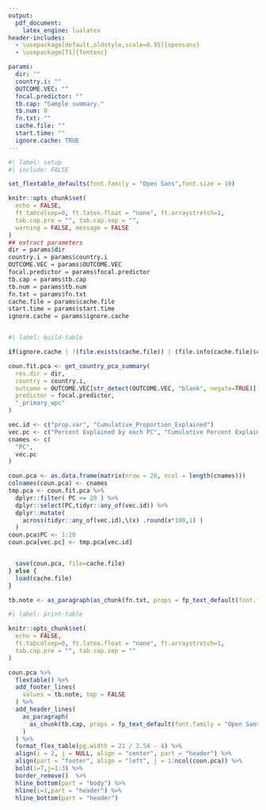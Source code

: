 ```yaml
---
output:
  pdf_document:
    latex_engine: lualatex
header-includes:
  - \usepackage[default,oldstyle,scale=0.95]{opensans}
  - \usepackage[T1]{fontenc}

params: 
  dir: ""
  country.i: ""
  OUTCOME.VEC: ""
  focal.predictor: ""
  tb.cap: "Sample summary."
  tb.num: 0
  fn.txt: ""
  cache.file: ""
  start.time: ""
  ignore.cache: TRUE
---
```


\pagestyle{empty}
\setmainfont{opensans}

```r
#| label: setup
#| include: FALSE

set_flextable_defaults(font.family = "Open Sans",font.size = 10)

knitr::opts_chunk$set(
  echo = FALSE,
  ft.tabcolsep=0, ft.latex.float = "none", ft.arraystretch=1,
  tab.cap.pre = "", tab.cap.sep = "",
  warning = FALSE, message = FALSE
)
## extract parameters
dir = params$dir
country.i = params$country.i
OUTCOME.VEC = params$OUTCOME.VEC
focal.predictor = params$focal.predictor
tb.cap = params$tb.cap
tb.num = params$tb.num
fn.txt = params$fn.txt
cache.file = params$cache.file
start.time = params$start.time
ignore.cache = params$ignore.cache



```


```r
#| label: build-table

if(ignore.cache | !(file.exists(cache.file)) | (file.info(cache.file)$ctime < start.time) ){

coun.fit.pca <- get_country_pca_summary(
  res.dir = dir,
  country = country.i,
  outcome = OUTCOME.VEC[str_detect(OUTCOME.VEC, "blank", negate=TRUE)][1],
  predictor = focal.predictor,
  "_primary_wpc"
)

vec.id <- c("prop.var", "Cumulative_Proportion_Explained")
vec.pc <- c("Percent Explained by each PC", "Cumulative Percent Explained")
cnames <- c(
  "PC",
  vec.pc
)

coun.pca <- as.data.frame(matrix(nrow = 20, ncol = length(cnames)))
colnames(coun.pca) <- cnames
tmp.pca <- coun.fit.pca %>%
  dplyr::filter( PC <= 20 ) %>%
  dplyr::select(PC,tidyr::any_of(vec.id)) %>%
  dplyr::mutate(
    across(tidyr::any_of(vec.id),\(x) .round(x*100,1) )
  )
coun.pca$PC <- 1:20
coun.pca[vec.pc] <- tmp.pca[vec.id]


  save(coun.pca, file=cache.file)
} else {
  load(cache.file)
}

tb.note <- as_paragraph(as_chunk(fn.txt, props = fp_text_default(font.family = "Open Sans", font.size = 9)))

```



```r
#| label: print-table

knitr::opts_chunk$set(
  echo = FALSE,
  ft.tabcolsep=0, ft.latex.float = "none", ft.arraystretch=1,
  tab.cap.pre = "", tab.cap.sep = ""
)

coun.pca %>%
  flextable() %>%
  add_footer_lines(
    values = tb.note, top = FALSE
  ) %>%
  add_header_lines(
    as_paragraph(
      as_chunk(tb.cap, props = fp_text_default(font.family = "Open Sans", font.size = 11))
    )
  ) %>%
  format_flex_table(pg.width = 21 / 2.54 - 4) %>%
  align(i = 2, j = NULL, align = "center", part = "header") %>%
  align(part = "footer", align = "left", j = 1:ncol(coun.pca)) %>%
  bold(i=7,j=1:3) %>%
  border_remove()  %>%
  hline_bottom(part = "body") %>%
  hline(i=1,part = "header") %>%
  hline_bottom(part = "header")


```
